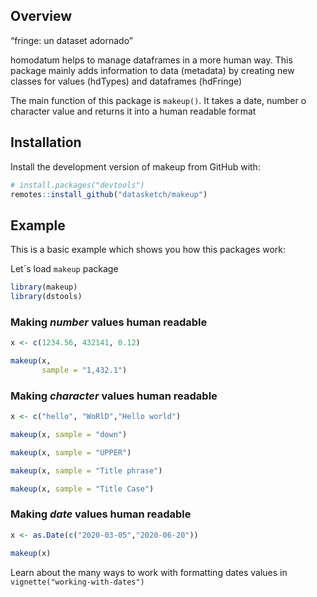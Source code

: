 
## Overview

"fringe: un dataset adornado"

homodatum helps to manage dataframes in a more human way. This package mainly adds information to data (metadata) by creating new classes for values (hdTypes) and dataframes (hdFringe)

The main function of this package is `makeup()`. It takes a date, number o character value and returns it into a human readable format


## Installation

Install the development version of makeup from GitHub with:

``` r
# install.packages("devtools")
remotes::install_github("datasketch/makeup")
```

## Example

This is a basic example which shows you how this packages work:

Let´s load `makeup` package

```r
library(makeup)
library(dstools)
```

### Making _number_ values human readable

```r
x <- c(1234.56, 432141, 0.12)

makeup(x, 
       sample = "1,432.1")
```

### Making _character_ values human readable

```r
x <- c("hello", "WoRlD","Hello world")

makeup(x, sample = "down")

makeup(x, sample = "UPPER")

makeup(x, sample = "Title phrase")

makeup(x, sample = "Title Case")
```

### Making _date_ values human readable

```r
x <- as.Date(c("2020-03-05","2020-06-20"))

makeup(x)
```

Learn about the many ways to work with formatting dates values in `vignette("working-with-dates")`
